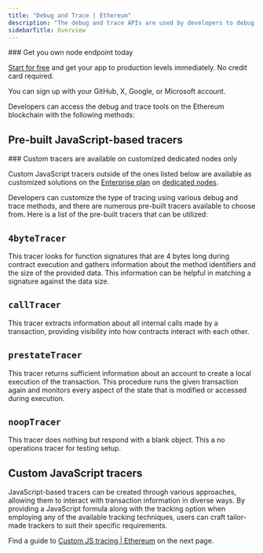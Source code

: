 ---
title: "Debug and Trace | Ethereum"
description: "The debug and trace APIs are used by developers to debug and analyze smart contracts and transactions. The debug API allows for code execution simulation, while the trace API traces contract execution and gathers data on various performance metrics."
sidebarTitle: Overview
---


<Check>
  ### Get you own node endpoint today

  [Start for free](https://console.chainstack.com/) and get your app to production levels immediately. No credit card required.

  You can sign up with your GitHub, X, Google, or Microsoft account.
</Check>

Developers can access the debug and trace tools on the Ethereum blockchain with the following methods:

<CardGroup cols={2}>
  <Card title="debug_traceBlockByHash" icon="angle-right" iconType="solid" href="/reference/ethereum_node_api/debug_and_trace/debug_traceBlockByHash" horizontal/>
  <Card title="debug_traceBlockByNumber" icon="angle-right" iconType="solid" href="/reference/ethereum_node_api/debug_and_trace/debug_traceBlockByNumber" horizontal/>
  <Card title="debug_traceTransaction" icon="angle-right" iconType="solid" href="/reference/ethereum_node_api/debug_and_trace/debug_traceTransaction" horizontal/>
  <Card title="debug_traceCall" icon="angle-right" iconType="solid" href="/reference/ethereum_node_api/debug_and_trace/debug_traceCall" horizontal/>
  <Card title="trace_transaction" icon="angle-right" iconType="solid" href="/reference/ethereum_node_api/debug_and_trace/trace_transaction" horizontal/>
  <Card title="trace_block" icon="angle-right" iconType="solid" href="/reference/ethereum_node_api/debug_and_trace/trace_block" horizontal/>
</CardGroup>

## Pre-built JavaScript-based tracers

<Info>
  ### Custom tracers are available on customized dedicated nodes only

  Custom JavaScript tracers outside of the ones listed below are available as customized solutions on the [Enterprise plan](https://chainstack.com/pricing/) on [dedicated nodes](/docs/dedicated-node).
</Info>

Developers can customize the type of tracing using various debug and trace methods, and there are numerous pre-built tracers available to choose from. Here is a list of the pre-built tracers that can be utilized:

## `4byteTracer`

This tracer looks for function signatures that are 4 bytes long during contract execution and gathers information about the method identifiers and the size of the provided data. This information can be helpful in matching a signature against the data size.

## `callTracer`

This tracer extracts information about all internal calls made by a transaction, providing visibility into how contracts interact with each other.

## `prestateTracer`

This tracer returns sufficient information about an account to create a local execution of the transaction. This procedure runs the given transaction again and monitors every aspect of the state that is modified or accessed during execution.

## `noopTracer`

This tracer does nothing but respond with a blank object. This a no operations tracer for testing setup.

## Custom JavaScript tracers

JavaScript-based tracers can be created through various approaches, allowing them to interact with transaction information in diverse ways. By providing a JavaScript formula along with the tracking option when employing any of the available tracking techniques, users can craft tailor-made trackers to suit their specific requirements.

Find a guide to [Custom JS tracing | Ethereum](/reference/ethereum_node_api/debug_and_trace/custom_js_tracer) on the next page.
